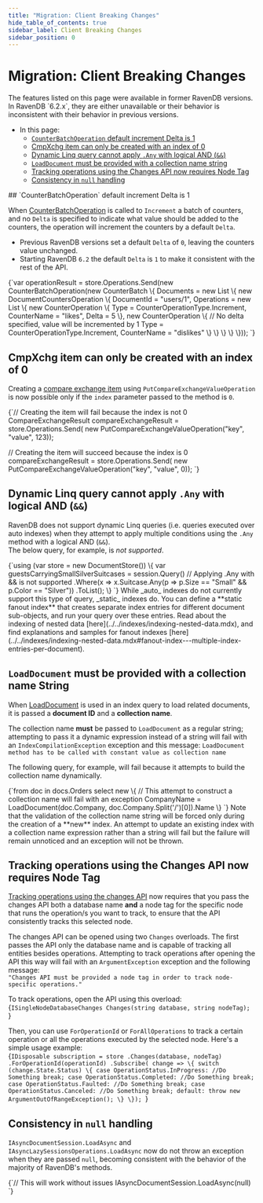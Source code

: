 ```yaml
---
title: "Migration: Client Breaking Changes"
hide_table_of_contents: true
sidebar_label: Client Breaking Changes
sidebar_position: 0
---
```



# Migration: Client Breaking Changes
<Admonition type="note" title="">
The features listed on this page were available in former RavenDB versions.  
In RavenDB `6.2.x`, they are either unavailable or their behavior is inconsistent 
with their behavior in previous versions.  

* In this page:
   * [`CounterBatchOperation` default increment Delta is 1](../../migration/client-api/client-breaking-changes.mdx#counterbatchoperation-default-increment-delta-is-1)  
   * [CmpXchg item can only be created with an index of 0](../../migration/client-api/client-breaking-changes.mdx#cmpxchg-item-can-only-be-created-with-an-index-of-0)  
   * [Dynamic Linq query cannot apply `.Any` with logical AND (`&&`)](../../migration/client-api/client-breaking-changes.mdx#dynamic-linq-query-cannot-apply-any-with-logical-and-(&&))  
   * [`LoadDocument` must be provided with a collection name string](../../migration/client-api/client-breaking-changes.mdx#loaddocument-must-be-provided-with-a-collection-name-string)  
   * [Tracking operations using the Changes API now requires Node Tag](../../migration/client-api/client-breaking-changes.mdx#tracking-operations-using-the-changes-api-now-requires-node-tag)  
   * [Consistency in `null` handling](../../migration/client-api/client-breaking-changes.mdx#consistency-in-null-handling)  

</Admonition>
## `CounterBatchOperation` default increment Delta is 1

When [CounterBatchOperation](../../client-api/operations/counters/counter-batch.mdx) is 
called to `Increment` a batch of counters, and no `Delta` is specified to indicate 
what value should be added to the counters, the operation will increment the counters 
by a default `Delta`.  

  * Previous RavenDB versions set a default `Delta` of `0`, leaving the counters value unchanged.  
  * Starting RavenDB `6.2` the default `Delta` is `1` to make it consistent with the rest of the API.  

<TabItem value="CounterBatchOperation" label="CounterBatchOperation">
<CodeBlock language="csharp">
{`var operationResult = store.Operations.Send(new CounterBatchOperation(new CounterBatch
\{
    Documents = new List<DocumentCountersOperation>
    \{
        new DocumentCountersOperation
        \{
            DocumentId = "users/1",
            Operations = new List<CounterOperation>
            \{
                new CounterOperation
                \{
                    Type = CounterOperationType.Increment,
                    CounterName = "likes",
                    Delta = 5
                \},
                new CounterOperation
                \{
                    // No delta specified, value will be incremented by 1
                    Type = CounterOperationType.Increment,
                    CounterName = "dislikes"
                \}
            \}
        \}
    \}
\}));
`}
</CodeBlock>
</TabItem>



## CmpXchg item can only be created with an index of 0

Creating a [compare exchange item](../../client-api/operations/compare-exchange/put-compare-exchange-value.mdx) 
using `PutCompareExchangeValueOperation` is now possible only if the `index` parameter 
passed to the method is `0`.  

<TabItem value="CmpXchg" label="CmpXchg">
<CodeBlock language="csharp">
{`// Creating the item will fail because the index is not 0
CompareExchangeResult<string> compareExchangeResult
    = store.Operations.Send(
        new PutCompareExchangeValueOperation<string>("key", "value", 123));

// Creating the item will succeed because the index is 0
compareExchangeResult = store.Operations.Send(
        new PutCompareExchangeValueOperation<string>("key", "value", 0));
`}
</CodeBlock>
</TabItem>  



## Dynamic Linq query cannot apply `.Any` with logical AND (`&&`)

RavenDB does not support dynamic Linq queries (i.e. queries executed over auto indexes) 
when they attempt to apply multiple conditions using the `.Any` method with a logical AND (`&&`).  
The below query, for example, is *not supported*.  

<TabItem value="sql" label="sql">
<CodeBlock language="sql">
{`using (var store = new DocumentStore())
\{
    var guestsCarryingSmallSilverSuitcases = session.Query<Guest>()
        // Applying .Any with && is not supported
        .Where(x => x.Suitcase.Any(p => p.Size == "Small" && p.Color == "Silver"))
        .ToList();
\}
`}
</CodeBlock>
</TabItem>

<Admonition type="info" title="">
While _auto_ indexes do not currently support this type of query, _static_ indexes do.  
You can define a **static fanout index** that creates separate index entries for different 
document sub-objects, and run your query over these entries.  
Read about the indexing of nested data [here](../../indexes/indexing-nested-data.mdx),  
and find explanations and samples for fanout indexes [here](../../indexes/indexing-nested-data.mdx#fanout-index---multiple-index-entries-per-document).  
</Admonition>



## `LoadDocument` must be provided with a collection name String

When [LoadDocument](../../indexes/indexing-related-documents.mdx) is used in an index query 
to load related documents, it is passed a **document ID** and a **collection name**.  

The collection name **must** be passed to `LoadDocument` as a regular string; attempting 
to pass it a dynamic expression instead of a string will fail with an `IndexCompilationException` 
exception and this message: `LoadDocument method has to be called with constant value as collection name`

The following query, for example, will fail because it attempts to build the collection name dynamically.  

<TabItem value="sql" label="sql">
<CodeBlock language="sql">
{`from doc in docs.Orders
select new \{
    // This attempt to construct a collection name will fail with an exception
    CompanyName = LoadDocument(doc.Company, doc.Company.Split('/')[0]).Name
\}
`}
</CodeBlock>
</TabItem>

<Admonition type="note" title="">
Note that the validation of the collection name string will be forced only during 
the creation of a **new** index. 
An attempt to update an existing index with a collection name expression rather 
than a string will fail but the failure will remain unnoticed and an exception 
will not be thrown.
</Admonition>



## Tracking operations using the Changes API now requires Node Tag

[Tracking operations using the changes API](../../client-api/changes/how-to-subscribe-to-operation-changes.mdx) 
now requires that you pass the changes API both a database name **and** a node tag for the specific node that 
runs the operation/s you want to track, to ensure that the API consistently tracks this selected node.  

The changes API can be opened using two `Changes` overloads. The first passes the API only the database name 
and is capable of tracking all entities besides operations. Attempting to track operations after opening the 
API this way will fail with an `ArgumentException` exception and the following message:  
`"Changes API must be provided a node tag in order to track node-specific operations."`

To track operations, open the API using this overload:  
<TabItem value="changes-definition" label="changes-definition">
<CodeBlock language="csharp">
{`ISingleNodeDatabaseChanges Changes(string database, string nodeTag);
`}
</CodeBlock>
</TabItem>  

Then, you can use `ForOperationId` or `ForAllOperations` to track a certain operation or all 
the operations executed by the selected node. Here's a simple usage example:  
<TabItem value="changes_ForOperationId" label="changes_ForOperationId">
<CodeBlock language="csharp">
{`IDisposable subscription = store
    .Changes(database, nodeTag)
    .ForOperationId(operationId)
    .Subscribe(
        change =>
        \{
            switch (change.State.Status)
            \{
                case OperationStatus.InProgress:
                    //Do Something
                    break;
                case OperationStatus.Completed:
                    //Do Something
                    break;
                case OperationStatus.Faulted:
                    //Do Something
                    break;
                case OperationStatus.Canceled:
                    //Do Something
                    break;
                default:
                    throw new ArgumentOutOfRangeException();
            \}
        \});
`}
</CodeBlock>
</TabItem>  
 


## Consistency in `null` handling

`IAsyncDocumentSession.LoadAsync` and `IAsyncLazySessionsOperations.LoadAsync` now 
do not throw an exception when they are passed `null`, becoming consistent with the 
behavior of the majority of RavenDB's methods.  

<TabItem value="csharp" label="csharp">
<CodeBlock language="csharp">
{`// This will work without issues
IAsyncDocumentSession.LoadAsync(null)
`}
</CodeBlock>
</TabItem>



